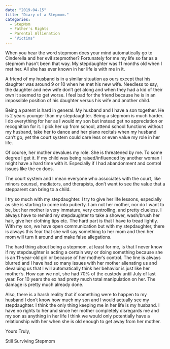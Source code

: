 ```yaml
---
date: "2019-04-15"
title: "Diary of a Stepmom."
categories:
  - StepMom
  - Father's Rights
  - Parental Allienation
  - "Victims"
---
```


When you hear the word stepmom does your mind automatically go to Cinderella and her evil stepmother? Fortunately for me my life so far as a stepmom hasn’t been that way. My stepdaughter was 11 months old when I met her. All she has ever known in her life is with me in it. 

A friend of my husband is in a similar situation as ours except that his daughter was around 9 or 10 when he met his new wife. Needless to say, the daughter and new wife don’t get along and when they had a kid of their own it seemed to get worse. I feel bad for the friend because he is in an impossible position of his daughter versus his wife and another child.  

Being a parent is hard in general. My husband and I have a son together. He is 2 years younger than my stepdaughter. Being a stepmom is much harder. I do everything for her as I would my son but instead get no appreciation or recognition for it. I pick her up from school, attend school functions without my husband, take her to dance and her piano recitals when my husband can’t go, yet the court system could care less or even value my role in her life.

Of course, her mother devalues my role. She is threatened by me. To some degree I get it. If my child was being raised/influenced by another woman I might have a hard time with it. Especially if I had abandonment and control issues like the ex does. 

The court system and I mean everyone who associates with the court, like minors counsel, mediators, and therapists, don’t want to see the value that a stepparent can bring to a child. 

I try so much with my stepdaughter. I try to give her life lessons, especially as she is starting to come into puberty. I am not her mother, nor do I want to be, but her mother is very immature, very controlling, and pretty clueless. I always have to remind my stepdaughter to take a shower, wash/brush her hair, give her clothing tips etc.  The hard part is that I have to tread lightly. With my son, we have open communication but with my stepdaughter, there is always this fear that she will say something to her mom and then her mom will turn it around and make false allegations. 

The hard thing about being a stepmom, at least for me, is that I never know if my stepdaughter is acting a certain way or doing something because she is an 11-year-old girl or because of her mother’s control. The line is always blurred and I have had so many issues with her mother alienating us and devaluing us that I will automatically think her behavior is just like her mother’s. How can we not, she had 70% of the custody until July of last year. For 10 years the ex had pretty much total manipulation on her. The damage is pretty much already done. 

Also, there is a harsh reality that if something were to happen to my husband I don’t know how much my son and I would actually see my stepdaughter. I think the only thing keeping me in her life is my husband. I have no rights to her and since her mother completely disregards me and my son as anything in her life I think we would only potentially have a relationship with her when she is old enough to get away from her mother. 

Yours Truly,

Still Surviving Stepmom

